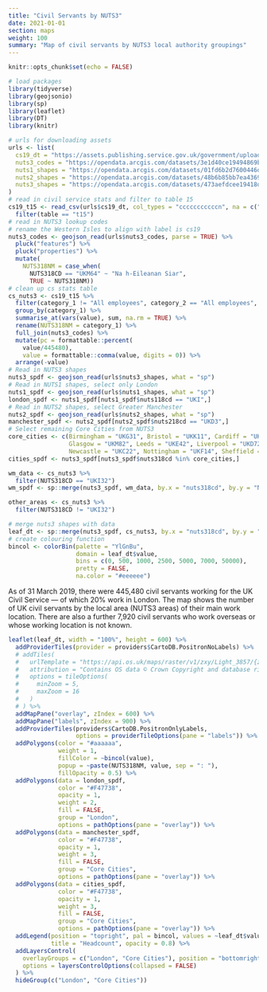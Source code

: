 ```yaml
---
title: "Civil Servants by NUTS3"
date: 2021-01-01
section: maps
weight: 100
summary: "Map of civil servants by NUTS3 local authority groupings"
---
```


```r
knitr::opts_chunk$set(echo = FALSE)

# load packages
library(tidyverse)
library(geojsonio)
library(sp)
library(leaflet)
library(DT)
library(knitr)

# urls for downloading assets
urls <- list(
  cs19_dt = "https://assets.publishing.service.gov.uk/government/uploads/system/uploads/attachment_data/file/820177/Statistical_tables_-_Civil_Service_Statistics_2019_-_machine_readable_headcounts_version.csv",
  nuts3_codes = "https://opendata.arcgis.com/datasets/3e1d40ce19494869b43a6997e7a539a2_0.geojson",
  nuts1_shapes = "https://opendata.arcgis.com/datasets/01fd6b2d7600446d8af768005992f76a_4.geojson",
  nuts2_shapes = "https://opendata.arcgis.com/datasets/48b6b85bb7ea43699ee85f4ecd12fd36_4.geojson",
  nuts3_shapes = "https://opendata.arcgis.com/datasets/473aefdcee19418da7e5dbfdeacf7b90_4.geojson"
)
# read in civil service stats and filter to table 15
cs19_t15 <- read_csv(urls$cs19_dt, col_types = "cccccccccccn", na = c("..", "-")) %>%
  filter(table == "t15")
# read in NUTS3 lookup codes
# rename the Western Isles to align with label is cs19
nuts3_codes <- geojson_read(urls$nuts3_codes, parse = TRUE) %>%
  pluck("features") %>%
  pluck("properties") %>%
  mutate(
    NUTS318NM = case_when(
      NUTS318CD == "UKM64" ~ "Na h-Eileanan Siar",
      TRUE ~ NUTS318NM))
# clean up cs stats table
cs_nuts3 <- cs19_t15 %>%
  filter(category_1 != "All employees", category_2 == "All employees", category_4 == "Total") %>%
  group_by(category_1) %>%
  summarise_at(vars(value), sum, na.rm = TRUE) %>%
  rename(NUTS318NM = category_1) %>%
  full_join(nuts3_codes) %>%
  mutate(pc = formattable::percent(
    value/445480),
    value = formattable::comma(value, digits = 0)) %>%
  arrange(-value)
# Read in NUTS3 shapes
nuts3_spdf <- geojson_read(urls$nuts3_shapes, what = "sp")
# Read in NUTS1 shapes, select only London
nuts1_spdf <- geojson_read(urls$nuts1_shapes, what = "sp")
london_spdf <- nuts1_spdf[nuts1_spdf$nuts118cd == "UKI",]
# Read in NUTS2 shapes, select Greater Manchester
nuts2_spdf <- geojson_read(urls$nuts2_shapes, what = "sp")
manchester_spdf <- nuts2_spdf[nuts2_spdf$nuts218cd == "UKD3",]
# Select remaining Core Cities from NUTS3
core_cities <- c(Birmingham = "UKG31", Bristol = "UKK11", Cardiff = "UKL22", 
                 Glasgow = "UKM82", Leeds = "UKE42", Liverpool = "UKD72", 
                 Newcastle = "UKC22", Nottingham = "UKF14", Sheffield = "UKE32")
cities_spdf <- nuts3_spdf[nuts3_spdf$nuts318cd %in% core_cities,]

wm_data <- cs_nuts3 %>%
  filter(NUTS318CD == "UKI32")
wm_spdf <- sp::merge(nuts3_spdf, wm_data, by.x = "nuts318cd", by.y = "NUTS318CD")

other_areas <- cs_nuts3 %>%
  filter(NUTS318CD != "UKI32")

# merge nuts3 shapes with data
leaf_dt <- sp::merge(nuts3_spdf, cs_nuts3, by.x = "nuts318cd", by.y = "NUTS318CD")
# create colouring function
bincol <- colorBin(palette = "YlGnBu",
                   domain = leaf_dt$value,
                   bins = c(0, 500, 1000, 2500, 5000, 7000, 50000),
                   pretty = FALSE,
                   na.color = "#eeeeee")


```


As of 31 March 2019, there were 445,480 civil servants working for the UK Civil Service &mdash; of which 20% work in London. The map shows the number of UK civil servants by the local area (NUTS3 areas) of their main work location. There are also a further 7,920 civil servants who work overseas or whose working location is not known.

:::{.govuk-grid-row .data-card}
:::{.govuk-grid-column-full}

```r
leaflet(leaf_dt, width = "100%", height = 600) %>%
  addProviderTiles(provider = providers$CartoDB.PositronNoLabels) %>%
  # addTiles(
  #   urlTemplate = "https://api.os.uk/maps/raster/v1/zxy/Light_3857/{z}/{x}/{y}.png?key=enjDvKSofsrqOUmqo3jUcxEsdMjI9yk4",
  #   attribution = "Contains OS data © Crown Copyright and database rights 2022",
  #   options = tileOptions(
  #     minZoom = 5,
  #     maxZoom = 16
  #   )
  # ) %>%
  addMapPane("overlay", zIndex = 600) %>%
  addMapPane("labels", zIndex = 900) %>%
  addProviderTiles(providers$CartoDB.PositronOnlyLabels,
                   options = providerTileOptions(pane = "labels")) %>%
  addPolygons(color = "#aaaaaa",
              weight = 1,
              fillColor = ~bincol(value),
              popup = ~paste(NUTS318NM, value, sep = ": "),
              fillOpacity = 0.5) %>%
  addPolygons(data = london_spdf,
              color = "#F47738",
              opacity = 1,
              weight = 2,
              fill = FALSE,
              group = "London",
              options = pathOptions(pane = "overlay")) %>%
  addPolygons(data = manchester_spdf,
              color = "#F47738",
              opacity = 1,
              weight = 3,
              fill = FALSE,
              group = "Core Cities",
              options = pathOptions(pane = "overlay")) %>%
  addPolygons(data = cities_spdf,
              color = "#F47738",
              opacity = 1,
              weight = 3,
              fill = FALSE,
              group = "Core Cities",
              options = pathOptions(pane = "overlay")) %>%
  addLegend(position = "topright", pal = bincol, values = ~leaf_dt$value, 
            title = "Headcount", opacity = 0.8) %>%
  addLayersControl(
    overlayGroups = c("London", "Core Cities"), position = "bottomright",
    options = layersControlOptions(collapsed = FALSE)
  ) %>%
  hideGroup(c("London", "Core Cities"))
```

:::

:::

